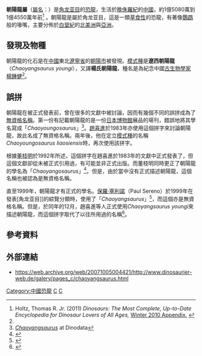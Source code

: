 {{Automatic Taxobox
| taxon = Chaoyangsaurus
| fossil_range = [[侏羅紀|侏羅紀]]晚期, {{fossilrange|148|earliest=150.8|latest=145.5}}
| image = Chaoyangsaurus BW.jpg
| image_caption = 朝陽龍的想像圖
| authority = [[趙喜進|Zhao]], [[程政武|Cheng]] & [[徐星_(古生物學家)|Xu]], 1999
| type_species = '''遼西朝陽龍<br>''Chaoyangsaurus youngi'''''
| type_species_authority = Zhao, Cheng & Xu, 1999 
}}

'''朝陽龍屬'''（[[學名|屬名]]：{{lang|la|''Chaoyangsaurus''}}）是[[角龙亚目|角龙亚目]]的[[恐龍|恐龍]]，生活於[[侏羅紀|晚侏羅紀]]的[[中國|中國]]，約1億5080萬到1億4550萬年前<ref name="Holtz2008">Holtz, Thomas R. Jr. (2011) ''Dinosaurs: The Most Complete, Up-to-Date Encyclopedia for Dinosaur Lovers of All Ages,'' [http://www.geol.umd.edu/~tholtz/dinoappendix/HoltzappendixWinter2010.pdf Winter 2010 Appendix.] {{Wayback|url=http://www.geol.umd.edu/~tholtz/dinoappendix/HoltzappendixWinter2010.pdf |date=20110720090118 }}</ref> 。朝陽龍是屬於角龙亚目，這是一類[[草食性|草食性]]的恐龍，有著像[[鸚鵡|鸚鵡]]般的喙嘴，主要分佈於[[白堊紀|白堊紀]]的[[北美洲|北美洲]]與[[亞洲|亞洲]]。

==發現及物種==
朝陽龍的化石是在[[中國|中國]]東北[[遼寧省|遼寧省]]的[[朝陽市|朝陽市]]被發現。[[模式種|模式種]]是'''遼西朝陽龍'''（''Chaoyangsaurus youngi''），又譯'''楊氏朝陽龍'''，種名是為紀念中國[[古生物學家|古生物學家]][[楊鍾健|楊鍾健]]<ref name="zhao1999" />。

==誤拼==
朝陽龍在被正式發表前，曾在很多的文獻中被討論，因而有幾個不同的誤拼成為了[[無資格名稱|無資格名稱]]。第一份有記載朝陽龍的是一份[[日本|日本]][[博物館|博物館]]展品的場刊，錯誤地將其學名寫成「''Chaoyoungosaurus''」<ref name=dinodata>[http://www.dinodata.org/index.php?option=com_content&task=view&id=6267&Itemid=67 ''Chaoyangsaurus''] {{Wayback|url=http://www.dinodata.org/index.php?option=com_content&task=view&id=6267&Itemid=67 |date=20160310062058 }} at Dinodata</ref>。[[趙喜進|趙喜進]]於1983年亦使用這個拼字來討論朝陽龍，故此名成了無資格名稱。兩年後，他在定立[[模式種|模式種]]的名稱''Chaoyoungosaurus liaosiensis''時，再次使用該拼字。

根據[[董枝明|董枝明]]於1992年所述，這個拼字在趙喜進於1983年的文獻中正式發表了，但這個文獻卻從未被正式引用過，有可能並非正式出版。而董枝明同時更正了朝陽龍的學名為「''Chaoyangosaurus''」<ref name="dong1992">{{Cite book|author=Z Dong|year=1992|title=Dinosaurian faunas of China|publisher=Springer-Verlag|location=Berlin}}</ref>。但是，由於當中沒有正式描述朝陽龍，這個名稱也被認為是無資格名稱。

直至1999年，朝陽龍才有正式的學名。[[保羅·塞利諾|保羅·塞利諾]]（Paul Sereno）於1999年在發表[角龙亚目]]的綜覽分類時，使用了「''Chaoyangsaurus''」<ref name="sereno1999">{{Cite journal|author=PC Sereno|year=1999|title=A rationale for dinosaurian taxonomy|journal=Journal of Vertebrate Paleontology|volume=19|pages=788-790}}</ref>，而這個亦是無資格名稱。但是，於同年的12月，趙喜進等人正式使用''Chaoyangsaurus youngi''來描述朝陽龍，而這個拼字取代了以往所用過的名稱<ref name="zhao1999">{{Cite journal|author=Zhao, X., Cheng, Z., & Xu, X.|year=1999|title=The earliest ceratopsian from the Tuchengzi Formation of Liaoning, China|journal=Journal of Vertebrate Paleontology|volume=19|issue=4|pages=681-691}}</ref>。

==參考資料==
{{reflist}}

==外部連結==
* https://web.archive.org/web/20071005004421/http://www.dinosaurier-web.de/galery/pages_c/chaoyangsaurus.html
{{頭飾龍類|C.}}
{{taxonbar}}

[[Category:中國恐龍|Category:中國恐龍]]
[[Category:角龍亞目|C]]
[[Category:侏羅紀恐龍|C]]